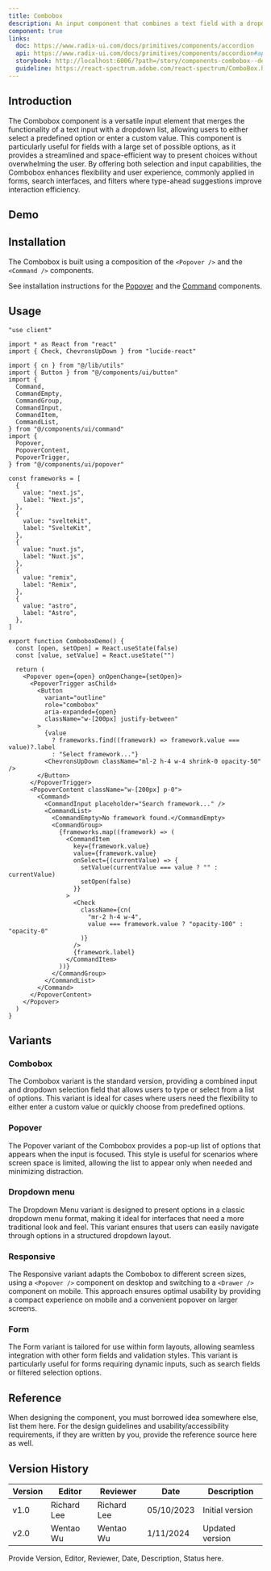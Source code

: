 ```yaml
---
title: Combobox
description: An input component that combines a text field with a dropdown list.
component: true
links:
  doc: https://www.radix-ui.com/docs/primitives/components/accordion
  api: https://www.radix-ui.com/docs/primitives/components/accordion#api-reference
  storybook: http://localhost:6006/?path=/story/components-combobox--default
  guideline: https://react-spectrum.adobe.com/react-spectrum/ComboBox.html
---
```


## Introduction

The Combobox component is a versatile input element that merges the functionality of a text input with a dropdown list, allowing users to either select a predefined option or enter a custom value. This component is particularly useful for fields with a large set of possible options, as it provides a streamlined and space-efficient way to present choices without overwhelming the user. By offering both selection and input capabilities, the Combobox enhances flexibility and user experience, commonly applied in forms, search interfaces, and filters where type-ahead suggestions improve interaction efficiency.

## Demo

<ComponentPreview name="combobox-demo" />

## Installation

The Combobox is built using a composition of the `<Popover />` and the `<Command />` components.

See installation instructions for the [Popover](/docs/components/popover#installation) and the [Command](/docs/components/command#installation) components.

## Usage

```tsx
"use client"

import * as React from "react"
import { Check, ChevronsUpDown } from "lucide-react"

import { cn } from "@/lib/utils"
import { Button } from "@/components/ui/button"
import {
  Command,
  CommandEmpty,
  CommandGroup,
  CommandInput,
  CommandItem,
  CommandList,
} from "@/components/ui/command"
import {
  Popover,
  PopoverContent,
  PopoverTrigger,
} from "@/components/ui/popover"

const frameworks = [
  {
    value: "next.js",
    label: "Next.js",
  },
  {
    value: "sveltekit",
    label: "SvelteKit",
  },
  {
    value: "nuxt.js",
    label: "Nuxt.js",
  },
  {
    value: "remix",
    label: "Remix",
  },
  {
    value: "astro",
    label: "Astro",
  },
]

export function ComboboxDemo() {
  const [open, setOpen] = React.useState(false)
  const [value, setValue] = React.useState("")

  return (
    <Popover open={open} onOpenChange={setOpen}>
      <PopoverTrigger asChild>
        <Button
          variant="outline"
          role="combobox"
          aria-expanded={open}
          className="w-[200px] justify-between"
        >
          {value
            ? frameworks.find((framework) => framework.value === value)?.label
            : "Select framework..."}
          <ChevronsUpDown className="ml-2 h-4 w-4 shrink-0 opacity-50" />
        </Button>
      </PopoverTrigger>
      <PopoverContent className="w-[200px] p-0">
        <Command>
          <CommandInput placeholder="Search framework..." />
          <CommandList>
            <CommandEmpty>No framework found.</CommandEmpty>
            <CommandGroup>
              {frameworks.map((framework) => (
                <CommandItem
                  key={framework.value}
                  value={framework.value}
                  onSelect={(currentValue) => {
                    setValue(currentValue === value ? "" : currentValue)
                    setOpen(false)
                  }}
                >
                  <Check
                    className={cn(
                      "mr-2 h-4 w-4",
                      value === framework.value ? "opacity-100" : "opacity-0"
                    )}
                  />
                  {framework.label}
                </CommandItem>
              ))}
            </CommandGroup>
          </CommandList>
        </Command>
      </PopoverContent>
    </Popover>
  )
}
```

## Variants

### Combobox

The Combobox variant is the standard version, providing a combined input and dropdown selection field that allows users to type or select from a list of options. This variant is ideal for cases where users need the flexibility to either enter a custom value or quickly choose from predefined options.

<ComponentPreview name="combobox-demo" />

### Popover

The Popover variant of the Combobox provides a pop-up list of options that appears when the input is focused. This style is useful for scenarios where screen space is limited, allowing the list to appear only when needed and minimizing distraction.

<ComponentPreview name="combobox-popover" />

### Dropdown menu

The Dropdown Menu variant is designed to present options in a classic dropdown menu format, making it ideal for interfaces that need a more traditional look and feel. This variant ensures that users can easily navigate through options in a structured dropdown layout.

<ComponentPreview name="combobox-dropdown-menu" />

### Responsive

The Responsive variant adapts the Combobox to different screen sizes, using a `<Popover />` component on desktop and switching to a `<Drawer />` component on mobile. This approach ensures optimal usability by providing a compact experience on mobile and a convenient popover on larger screens.

<ComponentPreview name="combobox-responsive" />

### Form

The Form variant is tailored for use within form layouts, allowing seamless integration with other form fields and validation styles. This variant is particularly useful for forms requiring dynamic inputs, such as search fields or filtered selection options.

<ComponentPreview name="combobox-form" />

## Reference

When designing the component, you must borrowed idea somewhere else, list them here.
For the design guidelines and usability/accessibility requirements, if they are written by you, provide the reference source here as well.

## Version History

| Version | Editor      | Reviewer    | Date       | Description     |
| ------- | ----------- | ----------- | ---------- | --------------- |
| v1.0    | Richard Lee | Richard Lee | 05/10/2023 | Initial version |
| v2.0    | Wentao Wu   | Wentao Wu   | 1/11/2024  | Updated version |

Provide Version, Editor, Reviewer, Date, Description, Status here.
